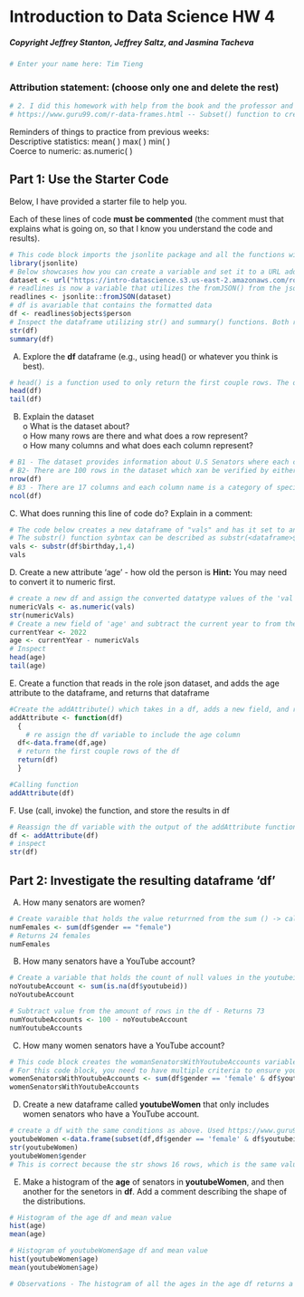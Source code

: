 # Introduction to Data Science HW 4
##### Copyright Jeffrey Stanton, Jeffrey Saltz, and Jasmina Tacheva


```{r}
# Enter your name here: Tim Tieng
```

### Attribution statement: (choose only one and delete the rest)


```{r}
# 2. I did this homework with help from the book and the professor and these Internet sources:
# https://www.guru99.com/r-data-frames.html -- Subset() function to create a df based on a condition

```

Reminders of things to practice from previous weeks: <br>
Descriptive statistics: 	mean( ) max( ) min( )<br>
Coerce to numeric:		as.numeric( )<br>

## Part 1: Use the Starter Code 

Below, I have provided a starter file to help you. <br>

Each of these lines of code **must be commented** (the comment must that explains what is going on, so that I know you understand the code and results).


```{r}
# This code block imports the jsonlite package and all the functions within that module
library(jsonlite)
# Below showcases how you can create a variable and set it to a URL address to be used later on
dataset <- url("https://intro-datascience.s3.us-east-2.amazonaws.com/role.json")
# readlines is now a variable that utilizes the fromJSON() from the jsonlite package to create a readable variable
readlines <- jsonlite::fromJSON(dataset)
# df is avariable that contains the formatted data
df <- readlines$objects$person
# Inspect the dataframe utilizing str() and summary() functions. Both return information about the dataframe itself
str(df)
summary(df)
```

A.	Explore the **df** dataframe (e.g., using head() or whatever you think is best).


```{r}
# head() is a function used to only return the first couple rows. The opposiote of this function would be tail()
head(df)
tail(df)
```

B.	Explain the dataset <br>
o	What is the dataset about? <br>
o	How many rows are there and what does a row represent?<br>
o	How many columns and what does each column represent?<br>



```{r}
# B1 - The dataset provides information about U.S Senators where each column of the dataframe hold information about a specific senator.
# B2- There are 100 rows in the dataset which xan be verified by either using the nrow(df), str(df), or summary(df) functions. The number of objects tells you how many rows/entries there are
nrow(df)
# B3 - There are 17 columns and each column name is a category of specific information. 
ncol(df)
```

C. What does running this line of code do? Explain in a comment:


```{r}
# The code below creates a new dataframe of "vals" and has it set to an array of birth year values in the entire dataset.
# The substr() function sybntax can be described as substr(<dataframe>$<specificColumnToSearch>, <startIndex>, <endingIndex>)
vals <- substr(df$birthday,1,4)
vals
```

D. Create a new attribute 'age' - how old the person is 
**Hint:** You may need to convert it to numeric first.


```{r}
# create a new df and assign the converted datatype values of the 'val' df. Check if conversion worked
numericVals <- as.numeric(vals)
str(numericVals)
# Create a new field of 'age' and subtract the current year to from the birtyear
currentYear <- 2022
age <- currentYear - numericVals
# Inspect
head(age)
tail(age)
```

E. Create a function that reads in the role json dataset, and adds the age attribute to the dataframe, and returns that dataframe


```{r}
#Create the addAttribute() which takes in a df, adds a new field, and returns the new complete df.
addAttribute <- function(df)
  {
    # re assign the df variable to include the age column
  df<-data.frame(df,age)
  # return the first couple rows of the df
  return(df)
  }

#Calling function
addAttribute(df)
```

F. Use (call, invoke) the function, and store the results in df


```{r}
# Reassign the df variable with the output of the addAttribute function
df <- addAttribute(df)
# inspect
str(df)
```

## Part 2: Investigate the resulting dataframe 'df'

A.	How many senators are women? 


```{r}
# Create varaible that holds the value returrned from the sum () -> calculate the count where the gender column has female
numFemales <- sum(df$gender == "female")
# Returns 24 females
numFemales
```

B.	How many senators have a YouTube account?  


```{r}
# Create a variable that holds the count of null values in the youtubeid column
noYoutubeAccount <- sum(is.na(df$youtubeid))
noYoutubeAccount

# Subtract value from the amount of rows in the df - Returns 73
numYoutubeAccounts <- 100 - noYoutubeAccount
numYoutubeAccounts

```

C.	 How many women senators have a YouTube account?


```{r}
# This code block creates the womanSenatorsWithYoutubeAccounts variable and sets it to amount of females with youtubeid values
# For this code block, you need to have multiple criteria to ensure you select the correct data. gender column only females, and youtubeId  column with no null values
womenSenatorsWithYoutubeAccounts <- sum(df$gender == 'female' & df$youtubeid != "NA", na.rm = TRUE)
womenSenatorsWithYoutubeAccounts
```

D.	Create a new dataframe called **youtubeWomen** that only includes women senators who have a YouTube account.   


```{r}
# create a df with the same conditions as above. Used https://www.guru99.com/r-data-frames.html to help create the correct df
youtubeWomen <-data.frame(subset(df,df$gender == 'female' & df$youtubeid != "NA"))
str(youtubeWomen)
youtubeWomen$gender
# This is correct because the str shows 16 rows, which is the same value as the above code block. Additionally, the youbTube$gender command returns only female values.

```

E.	Make a histogram of the **age** of senators in **youtubeWomen**, and then another for the senetors in **df**. Add a comment describing the shape of the distributions.


```{r}
# Histogram of the age df and mean value
hist(age)
mean(age)

# Histogram of youtubeWomen$age df and mean value
hist(youtubeWomen$age)
mean(youtubeWomen$age)

# Observations - The histogram of all the ages in the age df returns a typical bell-shaped histogram reflecting a normal distribution that spans from around 35 years to 90 years. The mean of this sample is 65.24 years. This means that in that dataset, the average age of a senator is 65.24 years. Comparing this to the age field of the youtubeWomen df, the distribution is a bit more skewed, with a mean female age value of 67.125 years, and the values of the histogram spanning from 40 years to 90 years. This behavior suggests that female senators are typically older than male senators.  Additionally, this also suggests that a female senators career starts later than a male senator.
```
